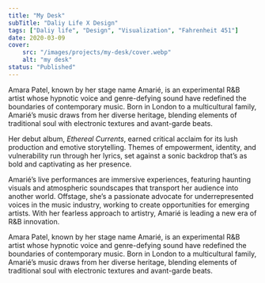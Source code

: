 ```yaml
---
title: "My Desk"
subTitle: "Daliy Life X Design"
tags: ["Daliy life", "Design", "Visualization", "Fahrenheit 451"]
date: 2020-03-09
cover: 
    src: "/images/projects/my-desk/cover.webp"
    alt: "my desk"
status: "Published"
---
```






Amara Patel, known by her stage name Amarié, is an experimental R&B artist whose hypnotic voice and genre-defying sound have redefined the boundaries of contemporary music. Born in London to a multicultural family, Amarié’s music draws from her diverse heritage, blending elements of traditional soul with electronic textures and avant-garde beats.

Her debut album, *Ethereal Currents*, earned critical acclaim for its lush production and emotive storytelling. Themes of empowerment, identity, and vulnerability run through her lyrics, set against a sonic backdrop that’s as bold and captivating as her presence.

Amarié’s live performances are immersive experiences, featuring haunting visuals and atmospheric soundscapes that transport her audience into another world. Offstage, she’s a passionate advocate for underrepresented voices in the music industry, working to create opportunities for emerging artists. With her fearless approach to artistry, Amarié is leading a new era of R&B innovation.


Amara Patel, known by her stage name Amarié, is an experimental R&B artist whose hypnotic voice and genre-defying sound have redefined the boundaries of contemporary music. Born in London to a multicultural family, Amarié’s music draws from her diverse heritage, blending elements of traditional soul with electronic textures and avant-garde beats.

